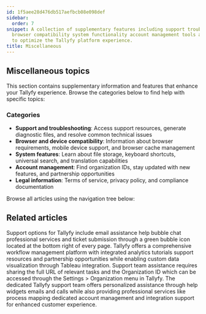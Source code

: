 ```yaml
---
id: 1f5aee28d476db517aefbcb08e098def
sidebar:
  order: 7
snippet: A collection of supplementary features including support troubleshooting
  browser compatibility system functionality account management tools and legal documentation
  to optimize the Tallyfy platform experience.
title: Miscellaneous
---
```


## Miscellaneous topics

This section contains supplementary information and features that enhance your Tallyfy experience. Browse the categories below to find help with specific topics:

### Categories

- **Support and troubleshooting**: Access support resources, generate diagnostic files, and resolve common technical issues
- **Browser and device compatibility**: Information about browser requirements, mobile device support, and browser cache management
- **System features**: Learn about file storage, keyboard shortcuts, universal search, and translation capabilities
- **Account management**: Find organization IDs, stay updated with new features, and partnership opportunities
- **Legal information**: Terms of service, privacy policy, and compliance documentation

Browse all articles using the navigation tree below:


<PageTree />


## Related articles
<CardGrid>
<LinkTitleCard header="<b>Miscellaneous > Support</b>" href="/products/pro/miscellaneous/support/" > Support options for Tallyfy include email assistance help bubble chat professional services and ticket submission through a green bubble icon located at the bottom right of every page. </LinkTitleCard>
<LinkTitleCard header="<b>Tutorials > Key Features</b>" href="/products/pro/tutorials/features/" > Tallyfy offers a comprehensive workflow management platform with integrated analytics tutorials support resources and partnership opportunities while enabling custom data visualization through Tableau integration. </LinkTitleCard>
<LinkTitleCard header="<b>Support > Provide necessary info to Tallyfy's support team</b>" href="/products/pro/miscellaneous/support/how-to-provide-necessary-info-to-tallyfy-support/" > Support team assistance requires sharing the full URL of relevant tasks and the Organization ID which can be accessed through the Settings > Organization menu in Tallyfy. </LinkTitleCard>
<LinkTitleCard header="<b>Support > Contact Tallyfy support or engage in professional services</b>" href="/products/pro/miscellaneous/support/how-can-i-contact-tallyfys-support-team/" > The dedicated Tallyfy support team offers personalized assistance through help widgets emails and calls while also providing professional services like process mapping dedicated account management and integration support for enhanced customer experience. </LinkTitleCard>
</CardGrid>